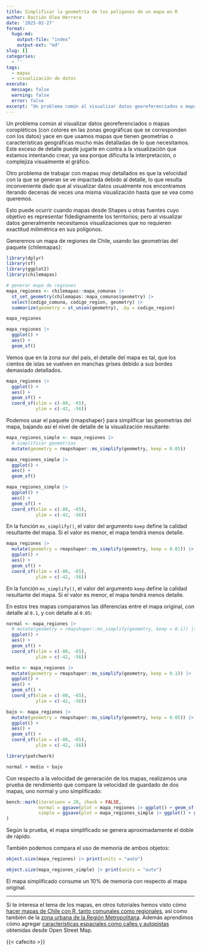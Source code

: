 ```yaml
---
title: Simplificar la geometría de los polígonos de un mapa en R
author: Bastián Olea Herrera
date: '2025-02-27'
format:
  hugo-md:
    output-file: "index"
    output-ext: "md"
slug: []
categories:
  - ''
tags:
  - mapas
  - visualización de datos
execute:
  message: false
  warning: false
  error: false
excerpt: "Un problema común al visualizar datos georeferenciados o mapas coropléticos (con colores en las zonas geográficas que se corresponden con los datos) yace en que usamos mapas que tienen geometrías o características geográficas mucho más detalladas de lo que necesitamos. Este exceso de detalle puede jugarle en contra a la visualización que estamos intentando crear, ya sea porque dificulta la interpretación, o complejiza visualmente el gráfico. En esta guía aprenderemos a simplificar mapas en R para producir visualizaciones con el nivel apropiado de detalle, y hacer más rápida la generación de mapas."
---
```


Un problema común al visualizar datos georeferenciados o mapas coropléticos (con colores en las zonas geográficas que se corresponden con los datos) yace en que usamos mapas que tienen geometrías o características geográficas mucho más detalladas de lo que necesitamos. Este exceso de detalle puede jugarle en contra a la visualización que estamos intentando crear, ya sea porque dificulta la interpretación, o complejiza visualmente el gráfico.

Otro problema de trabajar con mapas muy detallados es que la velocidad con la que se generan se ve impactada debido al detalle, lo que resulta inconveniente dado que al visualizar datos usualmente nos encontramos iterando decenas de veces una misma visualización hasta que se vea como queremos. 

Esto puede ocurrir cuando mapas desde Shapes u otras fuentes cuyo objetivo es representar fidedignamente los territorios; pero al visualizar datos generalmente necesitamos visualizaciones que no requieren exactitud milimétrica en sus polígonos. 

Generemos un mapa de regiones de Chile, usando las geometrías del paquete {chilemapas}:

```r
library(dplyr)
library(sf)
library(ggplot2)
library(chilemapas)
```

```r
# generar mapa de regiones
mapa_regiones <- chilemapas::mapa_comunas |> 
  st_set_geometry(chilemapas::mapa_comunas$geometry) |>
  select(codigo_comuna, codigo_region, geometry) |> 
  summarize(geometry = st_union(geometry), .by = codigo_region)

mapa_regiones

mapa_regiones |> 
  ggplot() +
  aes() +
  geom_sf()
```

Vemos que en la zona sur del país, el detalle del mapa es tal, que los cientos de islas se vuelven en manchas grises debido a sus bordes demasiado detallados.

```r
mapa_regiones |> 
  ggplot() +
  aes() +
  geom_sf() +
  coord_sf(xlim = c(-80, -65),
           ylim = c(-42, -56))
```

Podemos usar el paquete {rmapshaper} para simplificar las geometrías del mapa, bajando así el nivel de detalle de la visualización resultante:

```r
mapa_regiones_simple <- mapa_regiones |> 
  # simplificar geometrías
  mutate(geometry = rmapshaper::ms_simplify(geometry, keep = 0.05))

mapa_regiones_simple |> 
  ggplot() +
  aes() +
  geom_sf()

mapa_regiones_simple |> 
  ggplot() +
  aes() +
  geom_sf() +
  coord_sf(xlim = c(-80, -65),
           ylim = c(-42, -56))
```
En la función `ms_simplify()`, el valor del argumento `keep` define la calidad resultante del mapa. Si el valor es menor, el mapa tendrá menos detalle.

```r
mapa_regiones |> 
  mutate(geometry = rmapshaper::ms_simplify(geometry, keep = 0.01)) |> 
  ggplot() +
  aes() +
  geom_sf() +
  coord_sf(xlim = c(-80, -65),
           ylim = c(-42, -56))
```

En la función `ms_simplify()`, el valor del argumento `keep` define la calidad resultante del mapa. Si el valor es menor, el mapa tendrá menos detalle.

En estos tres mapas comparamos las diferencias entre el mapa original, con detalle al `0.1`, y con detalle al `0.05`:
```r

normal <- mapa_regiones |> 
  # mutate(geometry = rmapshaper::ms_simplify(geometry, keep = 0.1)) |>
  ggplot() +
  aes() +
  geom_sf() +
  coord_sf(xlim = c(-80, -65),
           ylim = c(-42, -56))

medio <- mapa_regiones |> 
  mutate(geometry = rmapshaper::ms_simplify(geometry, keep = 0.1)) |>
  ggplot() +
  aes() +
  geom_sf() +
  coord_sf(xlim = c(-80, -65),
           ylim = c(-42, -56))

bajo <- mapa_regiones |> 
  mutate(geometry = rmapshaper::ms_simplify(geometry, keep = 0.05)) |>
  ggplot() +
  aes() +
  geom_sf() +
  coord_sf(xlim = c(-80, -65),
           ylim = c(-42, -56))

library(patchwork)

normal + medio + bajo
```

Con respecto a la velocidad de generación de los mapas, realizamos una prueba de rendimiento que compare la velocidad de guardado de dos mapas, uno normal y uno simplificado:

```r
bench::mark(iterations = 20, check = FALSE,
            normal = ggsave(plot = mapa_regiones |> ggplot() + geom_sf(), filename = "a.jpg"),
            simple = ggsave(plot = mapa_regiones_simple |> ggplot() + geom_sf(), filename = "b.jpg")
)
```

Según la prueba, el mapa simplificado se genera aproximadamente el doble de rápido.

También podemos compara el uso de memoria de ambos objetos:

```r
object.size(mapa_regiones) |> print(units = "auto")

object.size(mapa_regiones_simple) |> print(units = "auto")
```

El mapa simplificado consume un 10% de memoria con respecto al mapa original.


----

Si te interesa el tema de los mapas, en otros tutoriales hemos visto cómo [hacer mapas de Chile con R, tanto comunales como regionales](/blog/tutorial_mapa_chile/), así como también de la [zona urbana de la Región Metropolitana](/blog/tutorial_mapa_urbano/). Además aprendimos cómo agregar [características espaciales como calles y autopistas](/blog/tutorial_mapas_osm/) obtenidas desde Open Street Map. 

{{< cafecito >}}